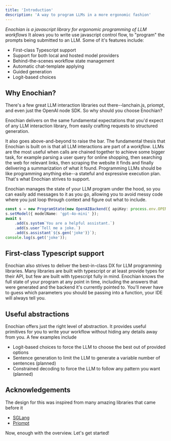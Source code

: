 ```yaml
---
title: 'Introduction'
description: 'A way to program LLMs in a more ergonomic fashion'
---
```


*Enochian is a javascript library for ergonomic programming of LLM workflows* It alows you to write use javascript control flow, to "program" the prompts being submitted to an LLM.
Some of it's features include:
- First-class Typescript support
- Support for both local and hosted model providers
- Behind-the-scenes workflow state management
- Automatic chat-template applying
- Guided generation
- Logit-based choices

## Why Enochian?

There's a few great LLM interaction libraries out there--lanchain.js, priompt, and even just the OpenAI node SDK. So why should you choose Enochian?

Enochian delivers on the same fundamental expectations that you'd expect of any LLM interaction library, from easily crafting requests to structured generation.

It also goes above-and-beyond to raise the bar. The fundamental thesis that Enochian is built on is that all LLM interactions are part of a *workflow*.
LLMs are the most useful when calls are chained together to achieve some bigger task, for example parsing a user query for online shopping, then searching the web for relevant links,
then scraping the website it finds and finally delivering a summarization of what it found.
Programming LLMs should be like programming anything else--a stateful and expressive execution plan. That's what Enochian strives to support.

Enochian manages the state of your LLM program under the hood, so you can easily add messages to it as you go, allowing you to avoid messy code where you just loop through context
and figure out what to include.

```typescript
const s = new ProgramState(new OpenAIBackend({ apiKey: process.env.OPENAI_KEY }));
s.setModel({ modelName: 'gpt-4o-mini' });
await s
    .add(s.system`You are a helpful assistant.`)
    .add(s.user`Tell me a joke.`)
    .add(s.assistant`${s.gen('joke')}`);
console.log(s.get('joke'));
```

## First-class Typescript support

Enochian also strives to deliver the best-in-class DX for LLM programming libraries. Many libraries are built with typescript or at least provide types for their API, but few are built with
typescript fully in mind. Enochian knows the full state of your program at any point in time, including the answers that were generated and the backend it's currently pointed to. You'll never
have to guess which parameters you should be passing into a function, your IDE will always tell you.

## Useful abstractions

Enochian offers just the right level of abstraction. It provides useful primitives for you to write your workflow without hiding any details away from you. A few examples include
- Logit-based choices to force the LLM to choose the best out of provided options
- Sentence generation to limit the LLM to generate a variable number of sentences (planned)
- Constrained decoding to force the LLM to follow any pattern you want (planned)

## Acknowledgements

The design for this was inspired from many amazing libraries that came before it
- [SGLang](https://github.com/sgl-project/sglang)
- [Priompt](https://github.com/anysphere/priompt)

Now, enough with the overview. Let's get started!
